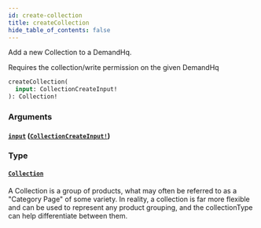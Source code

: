 ```yaml
---
id: create-collection
title: createCollection
hide_table_of_contents: false
---
```



Add a new Collection to a DemandHq.

Requires the collection/write permission on the given DemandHq

```graphql
createCollection(
  input: CollectionCreateInput!
): Collection!
```


### Arguments

#### [`input`](#) ([`CollectionCreateInput!`](/developers/demandhq-apis/demand-api/graphql/reference/inputs/collection-create-input))




### Type

#### [`Collection`](/developers/demandhq-apis/demand-api/graphql/reference/objects/collection)

A Collection is a group of products, what may often be referred to as a "Category Page" of some variety.
In reality, a collection is far more flexible and can be used to represent any
product grouping, and the collectionType can help differentiate between them.




